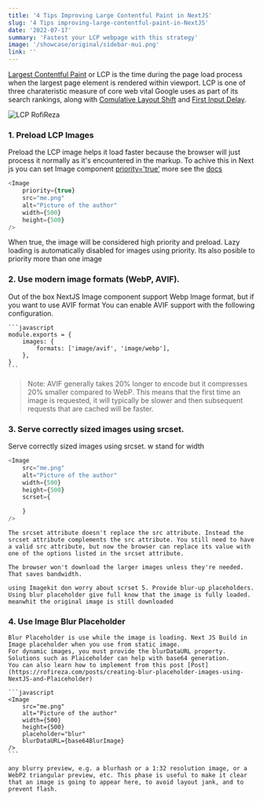```yaml
---
title: '4 Tips Improving Large Contentful Paint in NextJS'
slug: '4 Tips improving-large-contentful-paint-in-NextJS'
date: '2022-07-17'
summary: 'Fastest your LCP webpage with this strategy'
image: '/showcase/original/sidebar-mui.png'
link: ''
---
```


[Largest Contentful Paint](https://web.dev/lcp/) or LCP is the time during the page load process when the largest page element is rendered within viewport. LCP is one of three charateristic
measure of core web vital Google uses as part of its search rankings, along with
[Comulative Layout Shift](https://web.dev/cls/)
and
[First Input Delay](https://web.dev/fid/).

![LCP RofiReza](https://ik.imagekit.io/rofireza/Blog/lCP_rofireza_ExtOAUpvR.jpg?ik-sdk-version=javascript-1.4.3&updatedAt=1662420126178)

### 1. Preload LCP Images

Preload the LCP image helps it load faster because the browser will just process it normally as it's encountered in the markup.
To achive this in Next js you can set Image component [priority='true'](https://nextjs.org/docs/api-reference/next/image#priority) more see the [docs](https://nextjs.org/docs/api-reference/next/image#priority)

```javascript
<Image
    priority={true}
    src="me.png"
    alt="Picture of the author"
    width={500}
    height={500}
/>
```

When true, the image will be considered high priority and preload. Lazy loading is automatically disabled for images using priority. Its also posible to priority more than one image

### 2. Use modern image formats (WebP, AVIF).

Out of the box NextJS Image component support
Webp Image format, but if you want to use AVIF format You can enable AVIF support with the following configuration.

    ```javascript
    module.exports = {
        images: {
            formats: ['image/avif', 'image/webp'],
        },
    }
    ```

> Note: AVIF generally takes 20% longer to encode but it compresses 20% smaller compared to WebP. This means that the first time an image is requested, it will typically be slower and then subsequent requests that are cached will be faster.

### 3. Serve correctly sized images using srcset.

Serve correctly sized images using srcset.
w stand for width

```javascript
<Image
    src="me.png"
    alt="Picture of the author"
    width={500}
    height={500}
    scrset={

    }
/>
```

    The srcset attribute doesn't replace the src attribute. Instead the srcset attribute complements the src attribute. You still need to have a valid src attribute, but now the browser can replace its value with one of the options listed in the srcset attribute.

    The browser won't download the larger images unless they're needed. That saves bandwidth.

    using Imagekit don worry about scrset 5. Provide blur-up placeholders.
    Using blur placeholder give full know that the image is fully loaded. meanwhit the original image is still downloaded

### 4. Use Image Blur Placeholder

    Blur Placeholder is use while the image is loading. Next JS Build in Image placeholder when you use from static image.
    For dynamic images, you must provide the blurDataURL property. Solutions such as Plaiceholder can help with base64 generation.
    You can also learn how to implement from this post [Post](https://rofireza.com/posts/creating-blur-placeholder-images-using-NextJS-and-Plaiceholder)

    ```javascript
    <Image
        src="me.png"
        alt="Picture of the author"
        width={500}
        height={500}
        placeholder="blur"
        blurDataURL={base64BlurImage}
    />
    ```

    any blurry preview, e.g. a blurhash or a 1:32 resolution image, or a WebP2 triangular preview, etc. This phase is useful to make it clear that an image is going to appear here, to avoid layout jank, and to prevent flash.
